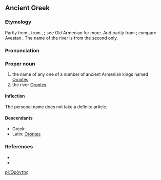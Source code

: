 ==Ancient Greek==
{{wikipedia|Orontid dynasty}}
{{wikipedia|Orontes River}}

===Etymology===
Partly from {{etyl|xme|grc}} {{m|xme|sc=Latn|*Arēvand}}, from {{etyl|ira|grc}} {{m|und|sc=Latn|*Raivant-}}, {{m|und|sc=Latn|*Rayivant-||possessing wealth}}; see Old Armenian {{m|xcl|Երուանդ}} for more. And partly from {{etyl|xme|grc}} {{m|xme|sc=Latn|*Arvand}}; compare Avestan {{m|ae||𐬀𐬎𐬭𐬎𐬎𐬀𐬧𐬝-|swift}}. The name of the river is from the second only.

===Pronunciation===
{{grc-ipa-rows|o|r|o'|nt|ee|s}}

===Proper noun===
{{grc-proper noun|Ὀρόντου|m|first}}

# the name of any one of a number of ancient Armenian kings named [[Orontes]]
# the river [[Orontes]]

====Inflection====
{{grc-decl-1st-M-eta-pax|form=M-sing|Ὀρόντ|Ὀρόντ|Ὀροντ}}
The personal name does not take a definite article.

====Descendants====
* Greek: {{l|el|Ορόντης}}
* Latin: [[Orontes]]

===References===
* {{grc-wh-page|1019}}
* {{R:xcl:Perikhanyan|page=7}}

[[pl:Ὀρόντης]]